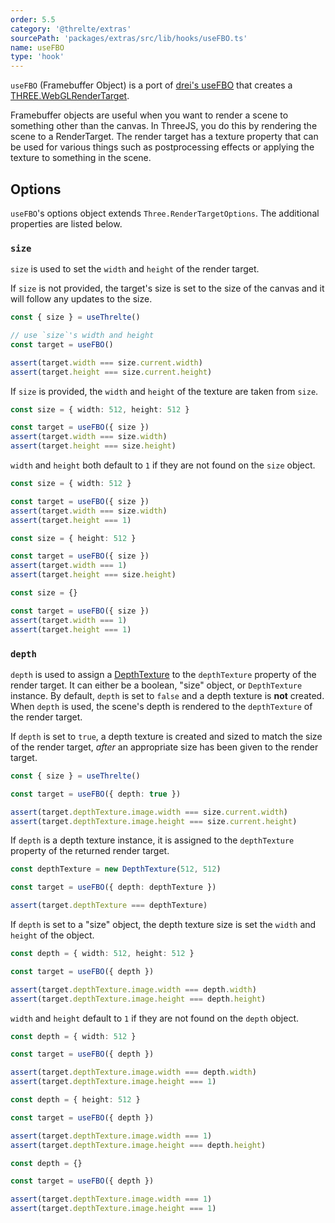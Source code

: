 ```yaml
---
order: 5.5
category: '@threlte/extras'
sourcePath: 'packages/extras/src/lib/hooks/useFBO.ts'
name: useFBO
type: 'hook'
---
```


`useFBO` (Framebuffer Object) is a port of [drei's useFBO](https://github.com/pmndrs/drei#usefbo) that creates a [THREE.WebGLRenderTarget](https://threejs.org/docs/index.html#api/en/renderers/WebGLRenderTarget).

Framebuffer objects are useful when you want to render a scene to something other than the canvas. In ThreeJS, you do this by rendering the scene to a RenderTarget. The render target has a texture property that can be used for various things such as postprocessing effects or applying the texture to something in the scene.

<Example path="extras/use-fbo" />

## Options

`useFBO`'s options object extends `Three.RenderTargetOptions`. The additional properties are listed below.

### `size`

`size` is used to set the `width` and `height` of the render target.

If `size` is not provided, the target's size is set to the size of the canvas and it will follow any updates to the size.

```typescript
const { size } = useThrelte()

// use `size`'s width and height
const target = useFBO()

assert(target.width === size.current.width)
assert(target.height === size.current.height)
```

If `size` is provided, the `width` and `height` of the texture are taken from `size`.

```typescript
const size = { width: 512, height: 512 }

const target = useFBO({ size })
assert(target.width === size.width)
assert(target.height === size.height)
```

`width` and `height` both default to `1` if they are not found on the `size` object.

```typescript
const size = { width: 512 }

const target = useFBO({ size })
assert(target.width === size.width)
assert(target.height === 1)
```

```typescript
const size = { height: 512 }

const target = useFBO({ size })
assert(target.width === 1)
assert(target.height === size.height)
```

```typescript
const size = {}

const target = useFBO({ size })
assert(target.width === 1)
assert(target.height === 1)
```

### `depth`

`depth` is used to assign a [DepthTexture](https://threejs.org/docs/#api/en/textures/DepthTexture) to the `depthTexture` property of the render target. It can either be a boolean, "size" object, or `DepthTexture` instance. By default, `depth` is set to `false` and a depth texture is **not** created. When `depth` is used, the scene's depth is rendered to the `depthTexture` of the render target.

If `depth` is set to `true`, a depth texture is created and sized to match the size of the render target, _after_ an appropriate size has been given to the render target.

```typescript
const { size } = useThrelte()

const target = useFBO({ depth: true })

assert(target.depthTexture.image.width === size.current.width)
assert(target.depthTexture.image.height === size.current.height)
```

If `depth` is a depth texture instance, it is assigned to the `depthTexture` property of the returned render target.

```typescript
const depthTexture = new DepthTexture(512, 512)

const target = useFBO({ depth: depthTexture })

assert(target.depthTexture === depthTexture)
```

If `depth` is set to a "size" object, the depth texture size is set the `width` and `height` of the object.

```typescript
const depth = { width: 512, height: 512 }

const target = useFBO({ depth })

assert(target.depthTexture.image.width === depth.width)
assert(target.depthTexture.image.height === depth.height)
```

`width` and `height` default to `1` if they are not found on the `depth` object.

```typescript
const depth = { width: 512 }

const target = useFBO({ depth })

assert(target.depthTexture.image.width === depth.width)
assert(target.depthTexture.image.height === 1)
```

```typescript
const depth = { height: 512 }

const target = useFBO({ depth })

assert(target.depthTexture.image.width === 1)
assert(target.depthTexture.image.height === depth.height)
```

```typescript
const depth = {}

const target = useFBO({ depth })

assert(target.depthTexture.image.width === 1)
assert(target.depthTexture.image.height === 1)
```
